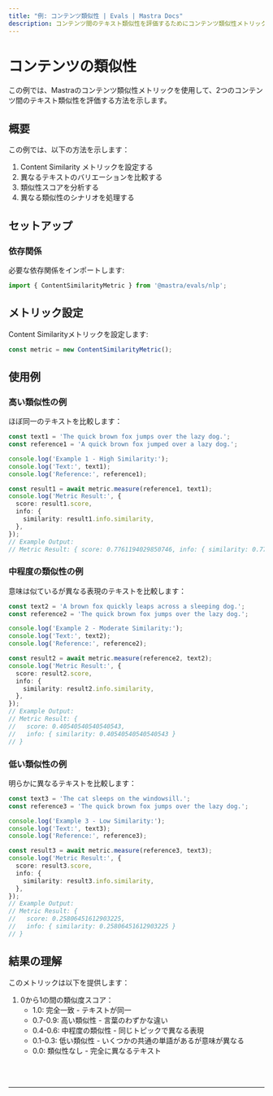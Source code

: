 ```yaml
---
title: "例: コンテンツ類似性 | Evals | Mastra Docs"
description: コンテンツ間のテキスト類似性を評価するためにコンテンツ類似性メトリックを使用する例。
---
```



# コンテンツの類似性

この例では、Mastraのコンテンツ類似性メトリックを使用して、2つのコンテンツ間のテキスト類似性を評価する方法を示します。

## 概要

この例では、以下の方法を示します：

1. Content Similarity メトリックを設定する
2. 異なるテキストのバリエーションを比較する
3. 類似性スコアを分析する
4. 異なる類似性のシナリオを処理する

## セットアップ

### 依存関係

必要な依存関係をインポートします:

```typescript copy showLineNumbers filename="src/index.ts"
import { ContentSimilarityMetric } from '@mastra/evals/nlp';
```

## メトリック設定

Content Similarityメトリックを設定します:

```typescript copy showLineNumbers{4} filename="src/index.ts"
const metric = new ContentSimilarityMetric();
```

## 使用例

### 高い類似性の例

ほぼ同一のテキストを比較します：

```typescript copy showLineNumbers{7} filename="src/index.ts"
const text1 = 'The quick brown fox jumps over the lazy dog.';
const reference1 = 'A quick brown fox jumped over a lazy dog.';

console.log('Example 1 - High Similarity:');
console.log('Text:', text1);
console.log('Reference:', reference1);

const result1 = await metric.measure(reference1, text1);
console.log('Metric Result:', {
  score: result1.score,
  info: {
    similarity: result1.info.similarity,
  },
});
// Example Output:
// Metric Result: { score: 0.7761194029850746, info: { similarity: 0.7761194029850746 } }
```

### 中程度の類似性の例

意味は似ているが異なる表現のテキストを比較します：

```typescript copy showLineNumbers{23} filename="src/index.ts"
const text2 = 'A brown fox quickly leaps across a sleeping dog.';
const reference2 = 'The quick brown fox jumps over the lazy dog.';

console.log('Example 2 - Moderate Similarity:');
console.log('Text:', text2);
console.log('Reference:', reference2);

const result2 = await metric.measure(reference2, text2);
console.log('Metric Result:', {
  score: result2.score,
  info: {
    similarity: result2.info.similarity,
  },
});
// Example Output:
// Metric Result: {
//   score: 0.40540540540540543,
//   info: { similarity: 0.40540540540540543 }
// }
```

### 低い類似性の例

明らかに異なるテキストを比較します：

```typescript copy showLineNumbers{39} filename="src/index.ts"
const text3 = 'The cat sleeps on the windowsill.';
const reference3 = 'The quick brown fox jumps over the lazy dog.';

console.log('Example 3 - Low Similarity:');
console.log('Text:', text3);
console.log('Reference:', reference3);

const result3 = await metric.measure(reference3, text3);
console.log('Metric Result:', {
  score: result3.score,
  info: {
    similarity: result3.info.similarity,
  },
});
// Example Output:
// Metric Result: {
//   score: 0.25806451612903225,
//   info: { similarity: 0.25806451612903225 }
// }
```

## 結果の理解

このメトリックは以下を提供します：

1. 0から1の間の類似度スコア：
   - 1.0: 完全一致 - テキストが同一
   - 0.7-0.9: 高い類似性 - 言葉のわずかな違い
   - 0.4-0.6: 中程度の類似性 - 同じトピックで異なる表現
   - 0.1-0.3: 低い類似性 - いくつかの共通の単語があるが意味が異なる
   - 0.0: 類似性なし - 完全に異なるテキスト

<br />
<br />
<hr className="dark:border-[#404040] border-gray-300" />
<br />
<br />
<GithubLink
  link={
    "https://github.com/mastra-ai/mastra/blob/main/examples/basics/evals/content-similarity"
  }
/>
